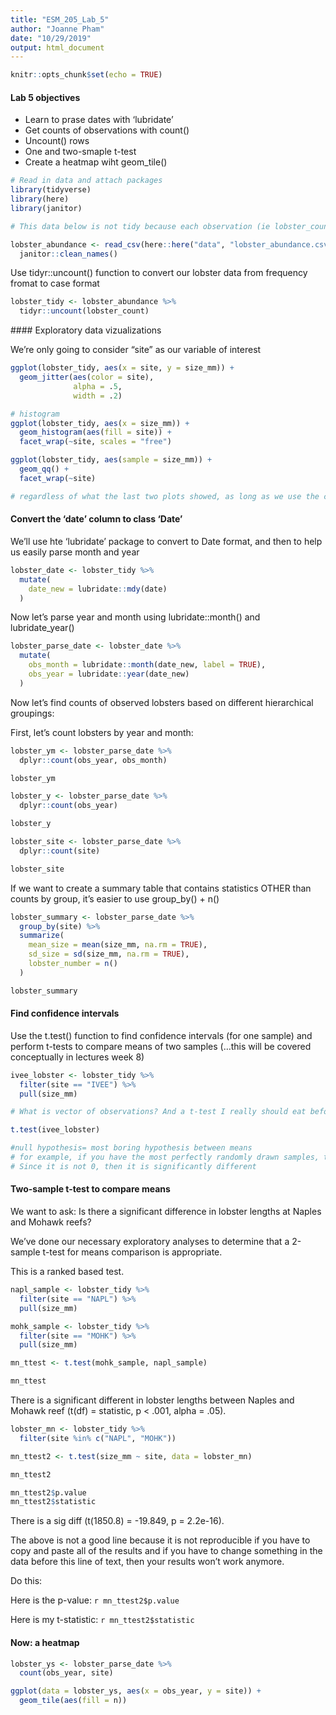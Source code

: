 ```yaml
---
title: "ESM_205_Lab_5"
author: "Joanne Pham"
date: "10/29/2019"
output: html_document
---
```


```r
knitr::opts_chunk$set(echo = TRUE)
```

#### Lab 5 objectives

- Learn to prase dates with 'lubridate'
- Get counts of observations with count()
- Uncount() rows
- One and two-smaple t-test
- Create a heatmap wiht geom_tile()

```r
# Read in data and attach packages
library(tidyverse)
library(here)
library(janitor)

# This data below is not tidy because each observation (ie lobster_count) is not in its own row. After tidy, then can be grouped or counted. 

lobster_abundance <- read_csv(here::here("data", "lobster_abundance.csv"), na = "-99999") %>%   
  janitor::clean_names()

```

Use tidyr::uncount() function to convert our lobster data from frequency fromat to case format

```r
lobster_tidy <- lobster_abundance %>% 
  tidyr::uncount(lobster_count)
```
 
 #### Exploratory data vizualizations
 
 We're only going to consider "site" as our variable of interest
 
```r

ggplot(lobster_tidy, aes(x = site, y = size_mm)) +
  geom_jitter(aes(color = site),
              alpha = .5, 
              width = .2)

# histogram
ggplot(lobster_tidy, aes(x = size_mm)) +
  geom_histogram(aes(fill = site)) +
  facet_wrap(~site, scales = "free")

ggplot(lobster_tidy, aes(sample = size_mm)) +
  geom_qq() +
  facet_wrap(~site)

# regardless of what the last two plots showed, as long as we use the central limit theorom, we can still run parametric tests on the means since we assume that the means follow a normal distribution as long as we have more than 30 samples 
```

#### Convert the 'date' column to class 'Date'

We'll use hte 'lubridate' package to convert to Date format, and then to help us easily parse month and year 

```r

lobster_date <- lobster_tidy %>% 
  mutate(
    date_new = lubridate::mdy(date)
  )
```
 
Now let's parse year and month using lubridate::month() and lubridate_year()

```r
lobster_parse_date <- lobster_date %>% 
  mutate(
    obs_month = lubridate::month(date_new, label = TRUE),
    obs_year = lubridate::year(date_new)
  )
```

Now let's find counts of observed lobsters based on different hierarchical groupings:

First, let's count lobsters by year and month:
```r
lobster_ym <- lobster_parse_date %>% 
  dplyr::count(obs_year, obs_month)

lobster_ym

lobster_y <- lobster_parse_date %>% 
  dplyr::count(obs_year)

lobster_y

lobster_site <- lobster_parse_date %>% 
  dplyr::count(site)

lobster_site
```

If we want to create a summary table that contains statistics OTHER than counts by group, it's easier to use group_by() + n()

```r
lobster_summary <- lobster_parse_date %>% 
  group_by(site) %>% 
  summarize(
    mean_size = mean(size_mm, na.rm = TRUE),
    sd_size = sd(size_mm, na.rm = TRUE),
    lobster_number = n()
  )

lobster_summary
```

#### Find confidence intervals

Use the t.test() function to find confidence intervals (for one sample) and perform t-tests to compare means of two samples (...this will be covered conceptually in lectures week 8)
```r
ivee_lobster <- lobster_tidy %>% 
  filter(site == "IVEE") %>% 
  pull(size_mm)

# What is vector of observations? And a t-test I really should eat before doing this lab. 

t.test(ivee_lobster)

#null hypothesis= most boring hypothesis between means
# for example, if you have the most perfectly randomly drawn samples, their differences should be 0.
# Since it is not 0, then it is significantly different
```

#### Two-sample t-test to compare means

We want to ask: Is there a significant difference in lobster lengths at Naples and Mohawk reefs? 

We've done our necessary exploratory analyses to determine that a 2-sample t-test for means comparison is appropriate.

This is a ranked based test. 

```r

napl_sample <- lobster_tidy %>% 
  filter(site == "NAPL") %>% 
  pull(size_mm)

mohk_sample <- lobster_tidy %>% 
  filter(site == "MOHK") %>% 
  pull(size_mm)

mn_ttest <- t.test(mohk_sample, napl_sample)

mn_ttest
```

There is a significant different in lobster lengths between Naples and Mohawk reef (t(df) = statistic, p < .001, alpha = .05). 

```r
lobster_mn <- lobster_tidy %>% 
  filter(site %in% c("NAPL", "MOHK"))

mn_ttest2 <- t.test(size_mm ~ site, data = lobster_mn)

mn_ttest2

mn_ttest2$p.value
mn_ttest2$statistic
```

There is a sig diff (t(1850.8) = -19.849, p = 2.2e-16). 

The above is not a good line because it is not reproducible if you have to copy and paste all of the results and if you have to change something in the data before this line of text, then your results won't work anymore. 

Do this: 

Here is the p-value: `r mn_ttest2$p.value`

Here is my t-statistic: `r mn_ttest2$statistic`

#### Now: a heatmap

```r

lobster_ys <- lobster_parse_date %>% 
  count(obs_year, site)

ggplot(data = lobster_ys, aes(x = obs_year, y = site)) +
  geom_tile(aes(fill = n))
```

